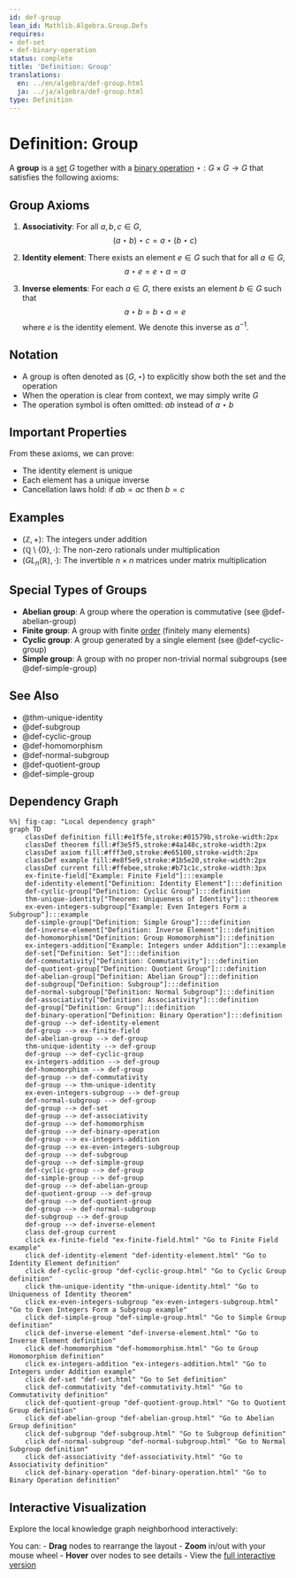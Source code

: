 ```yaml
---
id: def-group
lean_id: Mathlib.Algebra.Group.Defs
requires:
- def-set
- def-binary-operation
status: complete
title: 'Definition: Group'
translations:
  en: ../en/algebra/def-group.html
  ja: ../ja/algebra/def-group.html
type: Definition
---
```


# Definition: Group {#def-group}

A **group** is a [set](../logic-set-theory/def-set.qmd) $G$ together with a [binary operation](def-binary-operation.qmd) $\star: G \times G \to G$ that satisfies the following axioms:

## Group Axioms

1. **Associativity**: For all $a, b, c \in G$,
   $$(a \star b) \star c = a \star (b \star c)$$

2. **Identity element**: There exists an element $e \in G$ such that for all $a \in G$,
   $$a \star e = e \star a = a$$

3. **Inverse elements**: For each $a \in G$, there exists an element $b \in G$ such that
   $$a \star b = b \star a = e$$
   where $e$ is the identity element. We denote this inverse as $a^{-1}$.

## Notation

- A group is often denoted as $(G, \star)$ to explicitly show both the set and the operation
- When the operation is clear from context, we may simply write $G$
- The operation symbol is often omitted: $ab$ instead of $a \star b$

## Important Properties

From these axioms, we can prove:

- The identity element is unique
- Each element has a unique inverse
- Cancellation laws hold: if $ab = ac$ then $b = c$

## Examples

- $(\mathbb{Z}, +)$: The integers under addition
- $(\mathbb{Q} \setminus \{0\}, \cdot)$: The non-zero rationals under multiplication
- $(GL_n(\mathbb{R}), \cdot)$: The invertible $n \times n$ matrices under matrix multiplication

## Special Types of Groups

- **Abelian group**: A group where the operation is commutative (see @def-abelian-group)
- **Finite group**: A group with finite [order](def-order.qmd) (finitely many elements)
- **Cyclic group**: A group generated by a single element (see @def-cyclic-group)
- **Simple group**: A group with no proper non-trivial normal subgroups (see @def-simple-group)

## See Also

- @thm-unique-identity
- @def-subgroup
- @def-cyclic-group
- @def-homomorphism
- @def-normal-subgroup
- @def-quotient-group
- @def-simple-group

## Dependency Graph

```mermaid
%%| fig-cap: "Local dependency graph"
graph TD
    classDef definition fill:#e1f5fe,stroke:#01579b,stroke-width:2px
    classDef theorem fill:#f3e5f5,stroke:#4a148c,stroke-width:2px
    classDef axiom fill:#fff3e0,stroke:#e65100,stroke-width:2px
    classDef example fill:#e8f5e9,stroke:#1b5e20,stroke-width:2px
    classDef current fill:#ffebee,stroke:#b71c1c,stroke-width:3px
    ex-finite-field["Example: Finite Field"]:::example
    def-identity-element["Definition: Identity Element"]:::definition
    def-cyclic-group["Definition: Cyclic Group"]:::definition
    thm-unique-identity["Theorem: Uniqueness of Identity"]:::theorem
    ex-even-integers-subgroup["Example: Even Integers Form a Subgroup"]:::example
    def-simple-group["Definition: Simple Group"]:::definition
    def-inverse-element["Definition: Inverse Element"]:::definition
    def-homomorphism["Definition: Group Homomorphism"]:::definition
    ex-integers-addition["Example: Integers under Addition"]:::example
    def-set["Definition: Set"]:::definition
    def-commutativity["Definition: Commutativity"]:::definition
    def-quotient-group["Definition: Quotient Group"]:::definition
    def-abelian-group["Definition: Abelian Group"]:::definition
    def-subgroup["Definition: Subgroup"]:::definition
    def-normal-subgroup["Definition: Normal Subgroup"]:::definition
    def-associativity["Definition: Associativity"]:::definition
    def-group["Definition: Group"]:::definition
    def-binary-operation["Definition: Binary Operation"]:::definition
    def-group --> def-identity-element
    def-group --> ex-finite-field
    def-abelian-group --> def-group
    thm-unique-identity --> def-group
    def-group --> def-cyclic-group
    ex-integers-addition --> def-group
    def-homomorphism --> def-group
    def-group --> def-commutativity
    def-group --> thm-unique-identity
    ex-even-integers-subgroup --> def-group
    def-normal-subgroup --> def-group
    def-group --> def-set
    def-group --> def-associativity
    def-group --> def-homomorphism
    def-group --> def-binary-operation
    def-group --> ex-integers-addition
    def-group --> ex-even-integers-subgroup
    def-group --> def-subgroup
    def-group --> def-simple-group
    def-cyclic-group --> def-group
    def-simple-group --> def-group
    def-group --> def-abelian-group
    def-quotient-group --> def-group
    def-group --> def-quotient-group
    def-group --> def-normal-subgroup
    def-subgroup --> def-group
    def-group --> def-inverse-element
    class def-group current
    click ex-finite-field "ex-finite-field.html" "Go to Finite Field example"
    click def-identity-element "def-identity-element.html" "Go to Identity Element definition"
    click def-cyclic-group "def-cyclic-group.html" "Go to Cyclic Group definition"
    click thm-unique-identity "thm-unique-identity.html" "Go to Uniqueness of Identity theorem"
    click ex-even-integers-subgroup "ex-even-integers-subgroup.html" "Go to Even Integers Form a Subgroup example"
    click def-simple-group "def-simple-group.html" "Go to Simple Group definition"
    click def-inverse-element "def-inverse-element.html" "Go to Inverse Element definition"
    click def-homomorphism "def-homomorphism.html" "Go to Group Homomorphism definition"
    click ex-integers-addition "ex-integers-addition.html" "Go to Integers under Addition example"
    click def-set "def-set.html" "Go to Set definition"
    click def-commutativity "def-commutativity.html" "Go to Commutativity definition"
    click def-quotient-group "def-quotient-group.html" "Go to Quotient Group definition"
    click def-abelian-group "def-abelian-group.html" "Go to Abelian Group definition"
    click def-subgroup "def-subgroup.html" "Go to Subgroup definition"
    click def-normal-subgroup "def-normal-subgroup.html" "Go to Normal Subgroup definition"
    click def-associativity "def-associativity.html" "Go to Associativity definition"
    click def-binary-operation "def-binary-operation.html" "Go to Binary Operation definition"
```

## Interactive Visualization

Explore the local knowledge graph neighborhood interactively:

::: {.graph-viz data-id="def-group" data-width="700" data-height="500"}
:::

You can:
- **Drag** nodes to rearrange the layout
- **Zoom** in/out with your mouse wheel
- **Hover** over nodes to see details
- View the [full interactive version](../../output/interactive/def-group.html){target="_blank"}
